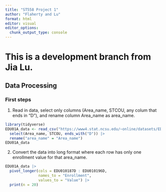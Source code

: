 ```yaml
---
title: "ST558 Project 1"
author: "Flaherty and Lu"
format: html
editor: visual
editor_options: 
  chunk_output_type: console
---
```


# This is a development branch from Jia Lu.

## Data Processing

### First steps

1. Read in data, select only columns (Area_name, STCOU, any colum that ends in "D"), and rename column Area_name as area_name.

```r
library(tidyverse)
EDU01A_data <- read_csv("https://www4.stat.ncsu.edu/~online/datasets/EDU01a.csv") |> 
  select(Area_name, STCOU, ends_with("D")) |>
  rename("area_name" = "Area_name")
EDU01A_data
```

2. Convert the data into long format where each row has only one enrollment value for that area_name.

```r
EDU01A_data |> 
  pivot_longer(cols = EDU010187D : EDU010196D,
               names_to = "Enrollment",
               values_to = "Value") |> 
  print(n = 20)
```


